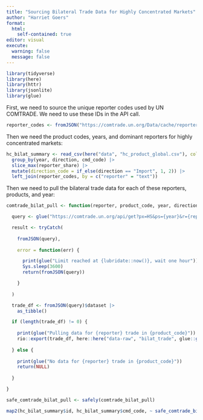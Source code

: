 ```yaml
---
title: "Sourcing Bilateral Trade Data for Highly Concentrated Markets"
author: "Harriet Goers"
format: 
  html:
    self-contained: true
editor: visual
execute: 
  warning: false
  message: false
---
```


```r
library(tidyverse)
library(here)
library(httr)
library(jsonlite)
library(glue)
```

First, we need to source the unique reporter codes used by UN COMTRADE. We need to use these IDs in the API call.

```r
reporter_codes <- fromJSON("https://comtrade.un.org/Data/cache/reporterAreas.json")$results
```

Then we need the product codes, years, and dominant reporters for highly concentrated markets:

```r
hc_bilat_summary <- read_csv(here("data", "hc_product_global.csv"), col_types = c(cmd_code = "c")) |> 
  group_by(year, direction, cmd_code) |>
  slice_max(reporter_share) |> 
  mutate(direction_code = if_else(direction == "Import", 1, 2)) |> 
  left_join(reporter_codes, by = c("reporter" = "text"))
```

Then we need to pull the bilateral trade data for each of these reporters, products, and year:

```r
comtrade_bilat_pull <- function(reporter, product_code, year, direction) {

  query <- glue("https://comtrade.un.org/api/get?px=HS&ps={year}&r={reporter}&p=all&rg={direction}&cc={product_code}&fmt=json&freq=A&head=H")

  result <- tryCatch(
    
    fromJSON(query),
    
    error = function(err) {

      print(glue("Limit reached at {lubridate::now()}, wait one hour"))
      Sys.sleep(3600)
      return(fromJSON(query))

    }
    
  )

  trade_df <- fromJSON(query)$dataset |>
    as_tibble()

  if (length(trade_df) != 0) {
    
    print(glue("Pulling data for {reporter} trade in {product_code}"))
    rio::export(trade_df, here::here("data-raw", "bilat_trade", glue::glue("{year}_{product_code}_{reporter}_{direction}.csv")))
    
  } else {
    
    print(glue("No data for {reporter} trade in {product_code}"))
    return(NULL)
    
  }

}

safe_comtrade_bilat_pull <- safely(comtrade_bilat_pull)

map2(hc_bilat_summary$id, hc_bilat_summary$cmd_code, ~ safe_comtrade_bilat_pull(.x, .y, "2019", "2"))
```
